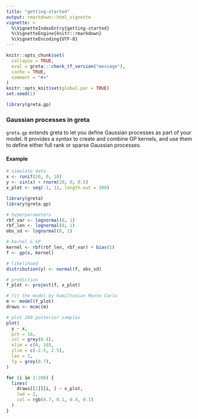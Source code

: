 ```yaml
---
title: "getting-started"
output: rmarkdown::html_vignette
vignette: >
  %\VignetteIndexEntry{getting-started}
  %\VignetteEngine{knitr::rmarkdown}
  %\VignetteEncoding{UTF-8}
---
```


```r
knitr::opts_chunk$set(
  collapse = TRUE,
  eval = greta:::check_tf_version("message"),
  cache = TRUE,
  comment = "#>"
)
knitr::opts_knit$set(global.par = TRUE)
set.seed(1)
```

```r
library(greta.gp)
```

### Gaussian processes in greta

`greta.gp` extends greta to let you define Gaussian processes as part of your model. It provides a syntax to create and combine GP kernels, and use them to define either full rank or sparse Gaussian processes.

#### Example

```r
# simulate data
x <- runif(20, 0, 10)
y <- sin(x) + rnorm(20, 0, 0.5)
x_plot <- seq(-1, 11, length.out = 200)
```

```r
library(greta)
library(greta.gp)

# hyperparameters
rbf_var <- lognormal(0, 1)
rbf_len <- lognormal(0, 1)
obs_sd <- lognormal(0, 1)

# kernel & GP
kernel <- rbf(rbf_len, rbf_var) + bias(1)
f <- gp(x, kernel)

# likelihood
distribution(y) <- normal(f, obs_sd)

# prediction
f_plot <- project(f, x_plot)
```

```r
# fit the model by Hamiltonian Monte Carlo
m <- model(f_plot)
draws <- mcmc(m)
```

```r
# plot 200 posterior samples
plot(
  y ~ x,
  pch = 16,
  col = grey(0.4),
  xlim = c(0, 10),
  ylim = c(-2.5, 2.5),
  las = 1,
  fg = grey(0.7),
)

for (i in 1:200) {
  lines(
    draws[[1]][i, ] ~ x_plot,
    lwd = 2,
    col = rgb(0.7, 0.1, 0.4, 0.1)
  )
}
```
